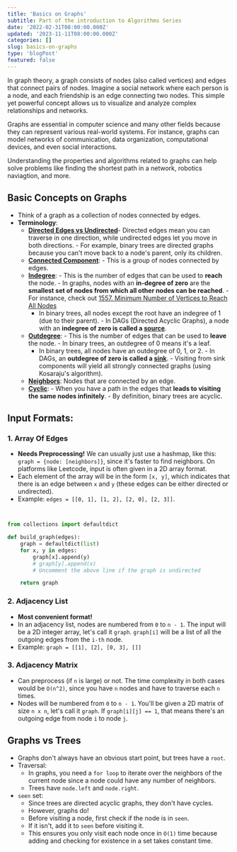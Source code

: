 ```yaml
---
title: 'Basics on Graphs'
subtitle: Part of the introduction to Algorithms Series
date: '2022-02-31T08:00:00.000Z'
updated: '2023-11-11T08:00:00.000Z'
categories: []
slug: basics-on-graphs
type: 'blogPost'
featured: false
---
```


In graph theory, a graph consists of nodes (also called vertices) and edges that connect pairs of nodes. Imagine a social network where each person is a node, and each friendship is an edge connecting two nodes. This simple yet powerful concept allows us to visualize and analyze complex relationships and networks.

Graphs are essential in computer science and many other fields because they can represent various real-world systems. For instance, graphs can model networks of communication, data organization, computational devices, and even social interactions.

Understanding the properties and algorithms related to graphs can help solve problems like finding the shortest path in a network, robotics naviagtion, and more.

## Basic Concepts on Graphs

- Think of a graph as a collection of nodes connected by edges.
- **Terminology**:
  - <ins>**Directed Edges vs Undirected**</ins>- Directed edges mean you can
    traverse in one direction, while undirected edges let you move in both
    directions. - For example, binary trees are directed graphs because you
    can't move back to a node's parent, only its children.
  - <ins>**Connected Component**</ins>: - This is a group of nodes connected by
    edges.
  - <ins>**Indegree**</ins>: - This is the number of edges that can be used to
    **reach** the node. - In graphs, nodes with an **in-degree of zero** are the
    **smallest set of nodes from which all other nodes can be reached**. - For
    instance, check out [1557. Minimum Number of Vertices to Reach All
    Nodes](https://leetcode.com/problems/minimum-number-of-vertices-to-reach-all-nodes/)
    - In binary trees, all nodes except the root have an indegree of 1 (due to
    their parent). - In DAGs (Directed Acyclic Graphs), a node with an
    **indegree of zero is called a <ins>source</ins>**.
  - <ins>**Outdegree**</ins>: - This is the number of edges that can be used to
    **leave** the node. - In binary trees, an outdegree of 0 means it's a leaf.
    - In binary trees, all nodes have an outdegree of 0, 1, or 2. - In DAGs, an
    **outdegree of zero is called a <ins>sink</ins>**. - Visiting from sink components
    will yield all strongly connected graphs (using Kosaraju's algorithm).
  - <ins>**Neighbors**</ins>: Nodes that are connected by an edge.
  - <ins>**Cyclic**</ins>: - When you have a path in the edges that **leads to
    visiting the same nodes infinitely**. - By definition, binary trees are
    acyclic.

## Input Formats:

### 1. Array Of Edges

- **Needs Preprocessing!** We can usually just use a hashmap, like this: `graph = {node: [neighbors]}`, since it's faster to find neighbors. On platforms like Leetcode, input is often given in a 2D array format.
- Each element of the array will be in the form `[x, y]`, which indicates that there is an edge between `x` and `y` (these edges can be either directed or undirected).
- Example: `edges = [[0, 1], [1, 2], [2, 0], [2, 3]]`.

```python title="Basic graph building"


from collections import defaultdict

def build_graph(edges):
    graph = defaultdict(list)
    for x, y in edges:
        graph[x].append(y)
        # graph[y].append(x)
        # Uncomment the above line if the graph is undirected

    return graph
```

### 2. Adjacency List

- **Most convenient format!**
- In an adjacency list, nodes are numbered from `0` to `n - 1`. The input will be a 2D integer array, let's call it `graph`. `graph[i]` will be a list of all the outgoing edges from the `i-th` node.
- Example: `graph = [[1], [2], [0, 3], []]`

### 3. Adjacency Matrix

- Can preprocess (if `n` is large) or not. The time complexity in both cases would be `O(n^2)`, since you have `n` nodes and have to traverse each `n` times.
- Nodes will be numbered from `0` to `n - 1`. You'll be given a 2D matrix of size `n x n`, let's call it `graph`. If `graph[i][j] == 1`, that means there's an outgoing edge from node `i` to node `j`.

## Graphs vs Trees

- Graphs don't always have an obvious start point, but trees have a `root`.
- Traversal:
  - In graphs, you need a `for loop` to iterate over the neighbors of the current node since a node could have any number of neighbors.
  - Trees have `node.left` and `node.right`.
- `seen` set:
  - Since trees are directed acyclic graphs, they don't have cycles.
  - However, graphs do!
  - Before visiting a node, first check if the node is in `seen`.
  - If it isn't, add it to `seen` before visiting it.
  - This ensures you only visit each node once in `O(1)` time because adding and checking for existence in a set takes constant time.

